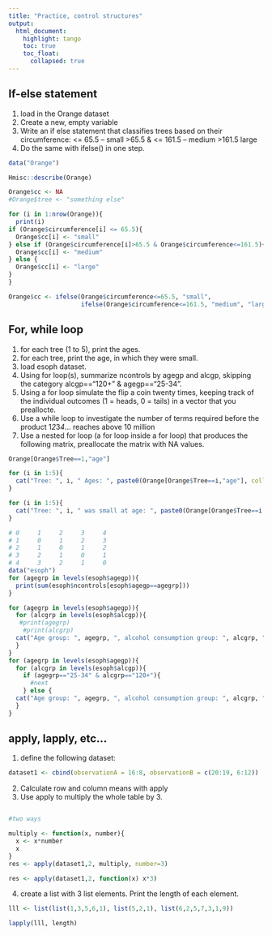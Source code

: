 ```yaml
---
title: "Practice, control structures"
output: 
  html_document:
    highlight: tango
    toc: true
    toc_float:
      collapsed: true
---
```


## If-else statement

1. load in the Orange dataset
2. Create a new, empty variable
3. Write an if else statement that classifies trees based on their circumference: 
    <= 65.5 -- small
    >65.5 & <= 161.5 -- medium
    >161.5 large
4. Do the same with ifelse() in one step.

```r
data("Orange")

Hmisc::describe(Orange)

Orange$cc <- NA
#Orange$tree <- "something else"

for (i in 1:nrow(Orange)){
  print(i)
if (Orange$circumference[i] <= 65.5){
  Orange$cc[i] <- "small"
} else if (Orange$circumference[i]>65.5 & Orange$circumference<=161.5){
  Orange$cc[i] <- "medium"
} else {
  Orange$cc[i] <- "large"
}
}

Orange$cc <- ifelse(Orange$circumference<=65.5, "small", 
                    ifelse(Orange$circumference<=161.5, "medium", "large"))


```


## For, while loop

1. for each tree (1 to 5), print the ages. 
2. for each tree, print the age, in which they were small. 
3. load esoph dataset. 
4. Using for loop(s), summarize ncontrols by agegp and alcgp, skipping the category alcgp=="120+" & agegp=="25-34".
5. Using a for loop simulate the flip a coin twenty times, keeping track of the individual outcomes (1 = heads, 0 = tails) in a vector that you preallocte.
6. Use a while loop to investigate the number of terms required before the product 1*2*3*4*... reaches above 10 million
7. Use a nested for loop (a for loop inside a for loop) that produces the following matrix, preallocate the matrix with NA values.

```r

Orange[Orange$Tree==1,"age"]

for (i in 1:5){
  cat("Tree: ", i, " Ages: ", paste0(Orange[Orange$Tree==i,"age"], collapse = ", "), "\n")
}

for (i in 1:5){
  cat("Tree: ", i, " was small at age: ", paste0(Orange[Orange$Tree==i & Orange$cc=="small","age"], collapse = ", "), "\n")
}

# 0     1     2     3     4
# 1     0     1     2     3
# 2     1     0     1     2
# 3     2     1     0     1
# 4     3     2     1     0
data("esoph")
for (agegrp in levels(esoph$agegp)){
  print(sum(esoph$ncontrols[esoph$agegp==agegrp]))
}

for (agegrp in levels(esoph$agegp)){
  for (alcgrp in levels(esoph$alcgp)){
   #print(agegrp)
    #print(alcgrp)
  cat("Age group: ", agegrp, ", alcohol consumption group: ", alcgrp, " number of controls: ", sum(esoph$ncontrols[esoph$alcgp==alcgrp & esoph$agegp==agegrp]), "\n")
  }
}
for (agegrp in levels(esoph$agegp)){
  for (alcgrp in levels(esoph$alcgp)){
    if (agegrp=="25-34" & alcgrp=="120+"){
      #next
    } else {
  cat("Age group: ", agegrp, ", alcohol consumption group: ", alcgrp, " number of controls: ", sum(esoph$ncontrols[esoph$alcgp==alcgrp & esoph$agegp==agegrp]), "\n")}
  }
}

```


## apply, lapply, etc...

1. define the following dataset:

```r
dataset1 <- cbind(observationA = 16:8, observationB = c(20:19, 6:12))
```

2. Calculate row and column means with apply 
3. Use apply to multiply the whole table by 3. 

```r

```


```r
#two ways

multiply <- function(x, number){
  x <- x*number
  x
}
res <- apply(dataset1,2, multiply, number=3)

res <- apply(dataset1,2, function(x) x*3)

```

4. create a list with 3 list elements. Print the length of each element. 

```r
lll <- list(list(1,3,5,6,1), list(5,2,1), list(6,2,5,7,3,1,9))
```


```r
lapply(lll, length)
```

